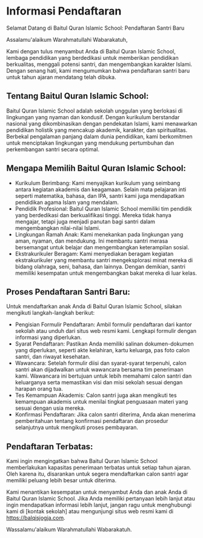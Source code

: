 # Informasi Pendaftaran

Selamat Datang di Baitul Quran Islamic School: Pendaftaran Santri Baru

Assalamu&apos;alaikum Warahmatullahi Wabarakatuh,

Kami dengan tulus menyambut Anda di Baitul Quran Islamic School, lembaga pendidikan yang berdedikasi untuk memberikan pendidikan berkualitas, menggali potensi santri, dan mengembangkan karakter Islami. Dengan senang hati, kami mengumumkan bahwa pendaftaran santri baru untuk tahun ajaran mendatang telah dibuka.

## Tentang Baitul Quran Islamic School:

Baitul Quran Islamic School adalah sekolah unggulan yang berlokasi di lingkungan yang nyaman dan kondusif. Dengan kurikulum berstandar nasional yang dikombinasikan dengan pendekatan Islami, kami menawarkan pendidikan holistik yang mencakup akademik, karakter, dan spiritualitas. Berbekal pengalaman panjang dalam dunia pendidikan, kami berkomitmen untuk menciptakan lingkungan yang mendukung pertumbuhan dan perkembangan santri secara optimal.

## Mengapa Memilih Baitul Quran Islamic School:

- Kurikulum Berimbang: Kami menyajikan kurikulum yang seimbang antara kegiatan akademis dan keagamaan. Selain mata pelajaran inti seperti matematika, bahasa, dan IPA, santri kami juga mendapatkan pendidikan agama Islam yang mendalam.
- Pendidik Profesional: Baitul Quran Islamic School memiliki tim pendidik yang berdedikasi dan berkualifikasi tinggi. Mereka tidak hanya mengajar, tetapi juga menjadi panutan bagi santri dalam mengembangkan nilai-nilai Islami.
- Lingkungan Ramah Anak: Kami menekankan pada lingkungan yang aman, nyaman, dan mendukung. Ini membantu santri merasa bersemangat untuk belajar dan mengembangkan keterampilan sosial.
- Ekstrakurikuler Beragam: Kami menyediakan beragam kegiatan ekstrakurikuler yang membantu santri mengeksplorasi minat mereka di bidang olahraga, seni, bahasa, dan lainnya. Dengan demikian, santri memiliki kesempatan untuk mengembangkan bakat mereka di luar kelas.
  
## Proses Pendaftaran Santri Baru:
  
Untuk mendaftarkan anak Anda di Baitul Quran Islamic School, silakan mengikuti langkah-langkah berikut:

- Pengisian Formulir Pendaftaran: Ambil formulir pendaftaran dari kantor sekolah atau unduh dari situs web resmi kami. Lengkapi formulir dengan informasi yang diperlukan.
- Syarat Pendaftaran: Pastikan Anda memiliki salinan dokumen-dokumen yang diperlukan, seperti akte kelahiran, kartu keluarga, pas foto calon santri, dan riwayat kesehatan.
- Wawancara: Setelah formulir diisi dan syarat-syarat terpenuhi, calon santri akan dijadwalkan untuk wawancara bersama tim penerimaan kami. Wawancara ini bertujuan untuk lebih memahami calon santri dan keluarganya serta memastikan visi dan misi sekolah sesuai dengan harapan orang tua.
- Tes Kemampuan Akademis: Calon santri juga akan mengikuti tes kemampuan akademis untuk menilai tingkat penguasaan materi yang sesuai dengan usia mereka.
- Konfirmasi Pendaftaran: Jika calon santri diterima, Anda akan menerima pemberitahuan tentang konfirmasi pendaftaran dan prosedur selanjutnya untuk mengikuti proses pembayaran.

## Pendaftaran Terbatas:

Kami ingin mengingatkan bahwa Baitul Quran Islamic School memberlakukan kapasitas penerimaan terbatas untuk setiap tahun ajaran. Oleh karena itu, disarankan untuk segera mendaftarkan calon santri agar memiliki peluang lebih besar untuk diterima.

Kami menantikan kesempatan untuk menyambut Anda dan anak Anda di Baitul Quran Islamic School. Jika Anda memiliki pertanyaan lebih lanjut atau ingin mendapatkan informasi lebih lanjut, jangan ragu untuk menghubungi kami di [kontak sekolah] atau mengunjungi situs web resmi kami di https://balqisjogja.com.
  
Wassalamu&apos;alaikum Warahmatullahi Wabarakatuh.
